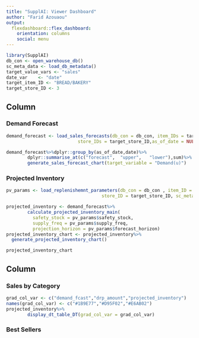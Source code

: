 ```yaml
---
title: "SupplAI: Viewer Dashboard"
author: "Farid Azouaou"
output: 
  flexdashboard::flex_dashboard:
    orientation: columns
    social: menu
---
```


```r
library(SupplAI)
db_con <- open_warehouse_db()
sc_meta_data <- load_db_metadata()
target_value_vars <- "sales"
date_var    <- "date"
target_item_ID <- "BREAD/BAKERY"
target_store_ID <- 3

```

Column {data-width=600}
-----------------------------------------------------------------------

### Demand Forecast

```r
demand_forecast <- load_sales_forecasts(db_con = db_con, item_IDs = target_item_ID, 
                           store_IDs = target_store_ID,as_of_date = NULL,sc_meta_data = sc_meta_data, date_freq = NULL, fcast_horizon =  20)

demand_forecast%>%dplyr::group_by(as_of_date,date)%>%
        dplyr::summarise_at(c("forecast",  "upper",   "lower"),sum)%>%
        generate_sales_forecast_chart(target_variable = "Demand(u)")
```

### Projected Inventory

```r
pv_params <- load_replenishemnt_parameters(db_con = db_con , item_ID = target_item_ID,
                                    store_ID = target_store_ID, sc_meta_data = sc_meta_data)

projected_inventory <- demand_forecast%>%
        calculate_projected_inventory_main(
          safety_stock = pv_params$safety_stock, 
          supply_freq = pv_params$supply_freq,
          projection_horizon = pv_params$forecast_horizon)
projected_inventory_chart <- projected_inventory%>%
  generate_projected_inventory_chart()

projected_inventory_chart

```

Column {.tabset data-width=400}
-----------------------------------------------------------------------

### Sales by Category

```r

grad_col_var <- c("demand_fcast","drp_amount","projected_inventory")
names(grad_col_var) <- c("#1B9E77","#D95F02","#E6AB02")
projected_inventory%>%
        display_dt_table_DT(grad_col_var = grad_col_var)
```

### Best Sellers

```r

```